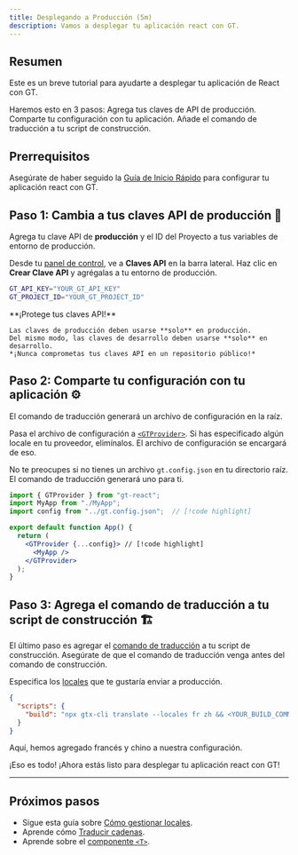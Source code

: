 ```yaml
---
title: Desplegando a Producción (5m)
description: Vamos a desplegar tu aplicación react con GT.
---
```


## Resumen

Este es un breve tutorial para ayudarte a desplegar tu aplicación de React con GT.

Haremos esto en 3 pasos:
<Steps>
  <Step>
    Agrega tus claves de API de producción.
  </Step>
  <Step>
    Comparte tu configuración con tu aplicación.
  </Step>
  <Step>
    Añade el comando de traducción a tu script de construcción.
  </Step>
</Steps>

## Prerrequisitos

Asegúrate de haber seguido la [Guía de Inicio Rápido](/docs/react/tutorials/quickstart) para configurar tu aplicación react con GT.

## Paso 1: Cambia a tus claves API de producción 🔑

Agrega tu clave API de **producción** y el ID del Proyecto a tus variables de entorno de producción.

Desde tu [panel de control](https://www.generaltranslation.com/signin), ve a **Claves API** en la barra lateral.
Haz clic en **Crear Clave API** y agrégalas a tu entorno de producción.

```bash copy
GT_API_KEY="YOUR_GT_API_KEY"
GT_PROJECT_ID="YOUR_GT_PROJECT_ID"
```

<Callout type="warn">
    **¡Protege tus claves API!**

    Las claves de producción deben usarse **solo** en producción.
    Del mismo modo, las claves de desarrollo deben usarse **solo** en desarrollo.
    *¡Nunca comprometas tus claves API en un repositorio público!*
</Callout>

## Paso 2: Comparte tu configuración con tu aplicación ⚙️

El comando de traducción generará un archivo de configuración en la raíz.

Pasa el archivo de configuración a [`<GTProvider>`](/docs/react/api/components/gtprovider).
Si has especificado algún locale en tu proveedor, elimínalos.
El archivo de configuración se encargará de eso.

No te preocupes si no tienes un archivo `gt.config.json` en tu directorio raíz.
El comando de traducción generará uno para ti.

```jsx title="src/App.js" copy
import { GTProvider } from "gt-react";
import MyApp from "./MyApp";
import config from "../gt.config.json";  // [!code highlight]

export default function App() {
  return (
    <GTProvider {...config}> // [!code highlight]
      <MyApp />
    </GTProvider> 
  );
}
```

## Paso 3: Agrega el comando de traducción a tu script de construcción 🏗️

El último paso es agregar el [comando de traducción](/docs/cli/translate) a tu script de construcción.
Asegúrate de que el comando de traducción venga antes del comando de construcción.

Especifica los [locales](/docs/reference/supported-locales) que te gustaría enviar a producción.

```json title="package.json" copy
{
  "scripts": {
    "build": "npx gtx-cli translate --locales fr zh && <YOUR_BUILD_COMMAND>"
  }
}
```
Aquí, hemos agregado francés y chino a nuestra configuración.

¡Eso es todo! ¡Ahora estás listo para desplegar tu aplicación react con GT!

---

## Próximos pasos
 * Sigue esta guía sobre [Cómo gestionar locales](/docs/react/reference/local-management).
 * Aprende cómo [Traducir cadenas](/docs/react/reference/translating-strings).
 * Aprende sobre el [componente `<T>`](/docs/usage/t).

